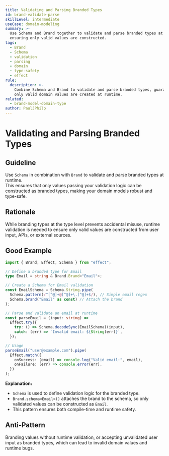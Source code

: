 ```yaml
---
title: Validating and Parsing Branded Types
id: brand-validate-parse
skillLevel: intermediate
useCase: domain-modeling
summary: >-
  Use Schema and Brand together to validate and parse branded types at runtime,
  ensuring only valid values are constructed.
tags:
  - Brand
  - Schema
  - validation
  - parsing
  - domain
  - type-safety
  - effect
rule:
  description: >-
    Combine Schema and Brand to validate and parse branded types, guaranteeing
    only valid domain values are created at runtime.
related:
  - brand-model-domain-type
author: PaulJPhilp
---
```


# Validating and Parsing Branded Types

## Guideline

Use `Schema` in combination with `Brand` to validate and parse branded types at runtime.  
This ensures that only values passing your validation logic can be constructed as branded types, making your domain models robust and type-safe.

## Rationale

While branding types at the type level prevents accidental misuse, runtime validation is needed to ensure only valid values are constructed from user input, APIs, or external sources.

## Good Example

```typescript
import { Brand, Effect, Schema } from "effect";

// Define a branded type for Email
type Email = string & Brand.Brand<"Email">;

// Create a Schema for Email validation
const EmailSchema = Schema.String.pipe(
  Schema.pattern(/^[^@]+@[^@]+\.[^@]+$/), // Simple email regex
  Schema.brand("Email" as const) // Attach the brand
);

// Parse and validate an email at runtime
const parseEmail = (input: string) =>
  Effect.try({
    try: () => Schema.decodeSync(EmailSchema)(input),
    catch: (err) => `Invalid email: ${String(err)}`,
  });

// Usage
parseEmail("user@example.com").pipe(
  Effect.match({
    onSuccess: (email) => console.log("Valid email:", email),
    onFailure: (err) => console.error(err),
  })
);

```

**Explanation:**  
- `Schema` is used to define validation logic for the branded type.
- `Brand.schema<Email>()` attaches the brand to the schema, so only validated values can be constructed as `Email`.
- This pattern ensures both compile-time and runtime safety.

## Anti-Pattern

Branding values without runtime validation, or accepting unvalidated user input as branded types, which can lead to invalid domain values and runtime bugs.

